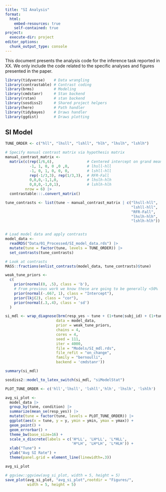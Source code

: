 ```yaml
---
title: "SI Analysis"
format: 
  html:
    embed-resources: true
    self-contained: true
project:
  execute-dir: project
editor_options: 
  chunk_output_type: console
---
```


This document presents the analysis code for the inference task reported in
XX.
We only include the code related to the specific analyses and figures
presented in the paper.

```r
library(tidyverse)    # Data wrangling
library(contrastable) # Contrast coding
library(brms)         # Modeling
library(cmdstanr)     # Stan backend
library(rstan)        # stan backend
library(sosdiss2)     # Shared project helpers
library(here)         # Path handler
library(tidybayes)    # Draws handler
library(ggdist)       # Draws plotting
```


## SI Model

```r
TUNE_ORDER <- c("hll", "lhsll", "lshll", "hlh", "lhslh", "lshlh")

# Specify manual contrast matrix via hypothesis matrix
manual_contrast_matrix <- 
  matrix(c(rep(1/6,6),               # Centered intercept on grand mean
           -1, 1, 0, 0 ,0 ,0,        # lhsll-hll
           -1, 0, 1, 0, 0, 0,        # lshll-hll
           rep(-1/3,3), rep(1/3,3),  # RFR-Fall
           0,0,0,-1,1,0,             # lhslh-hlh
           0,0,0,-1,0,1),            # lshlh-hlh
         nrow = 6) |> 
  contrastable:::.convert_matrix()

tune_contrasts <- list(tune ~ manual_contrast_matrix | c("lhsll-hll",
                                                         "lshll-hll",
                                                         "RFR-Fall",
                                                         "lhslh-hlh",
                                                         "lshlh-hlh"))


# Load model data and apply contrasts
model_data <- 
  readRDS("Data/01_Processed/SI_model_data.rds") |> 
  mutate(tune = factor(tune, levels = TUNE_ORDER)) |> 
  set_contrasts(tune_contrasts)

# Look at contrasts
MASS::fractions(enlist_contrasts(model_data, tune_contrasts)$tune)

weak_tune_priors <- 
  c(
    prior(normal(0, .5), class = 'b'),
    # From previous work we know these are going to be generally <50%
    prior(normal(-.667, 1), class = "Intercept"), 
    prior(lkj(2), class = "cor"),
    prior(normal(.3,.4), class = 'sd')
  )

si_mdl <- wrap_diagnose(brm(resp_yes ~ tune + (1+tune|subj_id) + (1+tune|item),
                       data = model_data,
                       prior = weak_tune_priors,
                       chains = 4,
                       cores = 4,
                       seed = 111,
                       iter = 4000,
                       file = "Models/SI_mdl.rds",
                       file_refit = "on_change",
                       family = "bernoulli",
                       backend = 'cmdstanr'))

summary(si_mdl)

sosdiss2::model_to_latex_switch(si_mdl, "siModelStat")
```


```r
PLOT_TUNE_ORDER <- c('hll','lhsll', 'lshll','hlh', 'lhslh', 'lshlh')

avg_si_plot <-
  model_data |> 
  group_by(tune, condition) |> 
  summarize(mean_se(resp_yes)) |> 
  mutate(tune = factor(tune, levels = PLOT_TUNE_ORDER)) |> 
  ggplot(aes(x = tune, y = y, ymin = ymin, ymax = ymax)) +
  geom_point() +
  geom_errorbar() +
  theme_bw(base_size=16) +
  scale_x_discrete(labels = c('H*LL', 'LH*LL', 'L*HLL', 
                              'H*LH', 'LH*LH', 'L*HLH')) +
  xlab("Tune") +
  ylab("Avg SI Rate") +
  theme(panel.grid = element_line(linewidth=.3)) 

avg_si_plot

# ggview::ggview(avg_si_plot, width = 5, height = 5)
save_plot(avg_si_plot, "avg_si_plot",rootdir = "Figures/",
          width = 5, height = 5)
```

